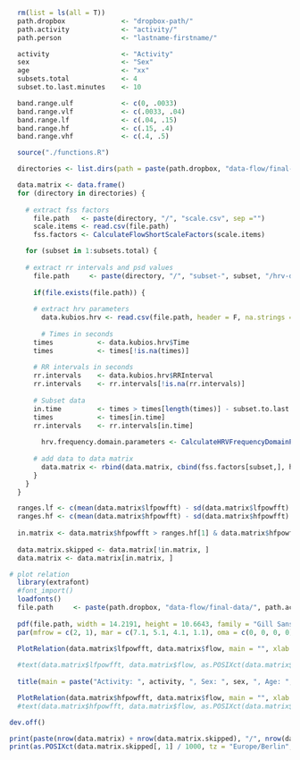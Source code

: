 ```r
  rm(list = ls(all = T))
  path.dropbox              <- "dropbox-path/"
  path.activity             <- "activity/"
  path.person               <- "lastname-firstname/"

  activity                  <- "Activity"
  sex                       <- "Sex"
  age                       <- "xx"
  subsets.total             <- 4
  subset.to.last.minutes    <- 10

  band.range.ulf            <- c(0, .0033)
  band.range.vlf            <- c(.0033, .04)
  band.range.lf             <- c(.04, .15)
  band.range.hf             <- c(.15, .4)
  band.range.vhf            <- c(.4, .5)
```

```r
  source("./functions.R")
```

```r
  directories <- list.dirs(path = paste(path.dropbox, "data-flow/final-data/", path.activity, path.person, sep = ""), recursive = F)

  data.matrix <- data.frame()
  for (directory in directories) {
    
    # extract fss factors
      file.path   <- paste(directory, "/", "scale.csv", sep ="")
      scale.items <- read.csv(file.path)
      fss.factors <- CalculateFlowShortScaleFactors(scale.items)

    for (subset in 1:subsets.total) {
    
    # extract rr intervals and psd values 
      file.path     <- paste(directory, "/", "subset-", subset, "/hrv-data.txt", sep ="")
      
      if(file.exists(file.path)) {
      
      # extract hrv parameters
        data.kubios.hrv <- read.csv(file.path, header = F, na.strings = "", fill = T, skip = 97, col.names = c("NA1", "Time", "RRInterval", "FFTFrequency", "FFTPSD", "ARFrequency", "ARPSD", "NA2", "NA3", "NA4", "NA5"))
        
        # Times in seconds
      times           <- data.kubios.hrv$Time
      times           <- times[!is.na(times)]
      
      # RR intervals in seconds
      rr.intervals    <- data.kubios.hrv$RRInterval
      rr.intervals    <- rr.intervals[!is.na(rr.intervals)]
      
      # Subset data
      in.time         <- times > times[length(times)] - subset.to.last.minutes * 60
      times           <- times[in.time]
      rr.intervals    <- rr.intervals[in.time]
        
        hrv.frequency.domain.parameters <- CalculateHRVFrequencyDomainParameters(times, rr.intervals, band.range.ulf, band.range.vlf, band.range.lf, band.range.hf, band.range.vhf, "welch", 4) 
        
      # add data to data matrix
        data.matrix <- rbind(data.matrix, cbind(fss.factors[subset,], hrv.frequency.domain.parameters, subset = subset))
      }
    }
  }

  ranges.lf <- c(mean(data.matrix$lfpowfft) - sd(data.matrix$lfpowfft) * 2, mean(data.matrix$lfpowfft) + sd(data.matrix$lfpowfft) * 2)
  ranges.hf <- c(mean(data.matrix$hfpowfft) - sd(data.matrix$hfpowfft) * 2, mean(data.matrix$hfpowfft) + sd(data.matrix$hfpowfft) * 2)
  
  in.matrix <- data.matrix$hfpowfft > ranges.hf[1] & data.matrix$hfpowfft < ranges.hf[2] & data.matrix$lfpowfft > ranges.lf[1] & data.matrix$lfpowfft < ranges.lf[2] & data.matrix$sdflow != 0 & data.matrix$sdabsorption != 0
  
  data.matrix.skipped <- data.matrix[!in.matrix, ]
  data.matrix <- data.matrix[in.matrix, ]

# plot relation
  library(extrafont)
  #font_import()
  loadfonts()
  file.path     <- paste(path.dropbox, "data-flow/final-data/", path.activity, path.person, "flow-hrv-relation-welch-in-matrix.pdf", sep = "")
  
  pdf(file.path, width = 14.2191, height = 10.6643, family = "Gill Sans MT")
  par(mfrow = c(2, 1), mar = c(7.1, 5.1, 4.1, 1.1), oma = c(0, 0, 0, 0), mgp = c(3, 1, 0))    
  
  PlotRelation(data.matrix$lfpowfft, data.matrix$flow, main = "", xlab =  expression("Power of LF band " (ms^2)), ylab = "Flow", ylim = c(2, 7), pch = 21, bg = "#3FADCB", cex = 2, cex.lab = 2, cex.axis = 1.5)

  #text(data.matrix$lfpowfft, data.matrix$flow, as.POSIXct(data.matrix$timestamp / 1000, origin = "1970-01-01"), cex = 0.5, pos = 1, col = "black")
  
  title(main = paste("Activity: ", activity, ", Sex: ", sex, ", Age: ", age, sep = ""), cex.main = 3)

  PlotRelation(data.matrix$hfpowfft, data.matrix$flow, main = "", xlab = expression("Power of HF band " (ms^2)), ylab = "Flow", ylim = c(2, 7), pch = 21, bg = "#3FADCB", cex = 2, cex.lab = 2, cex.axis = 1.5)
  #text(data.matrix$hfpowfft, data.matrix$flow, as.POSIXct(data.matrix$timestamp / 1000, origin = "1970-01-01"), cex = 0.5, pos = 1, col = "black")

dev.off()

print(paste(nrow(data.matrix) + nrow(data.matrix.skipped), "/", nrow(data.matrix)))
print(as.POSIXct(data.matrix.skipped[, 1] / 1000, tz = "Europe/Berlin", origin = "1970-01-01"))
```